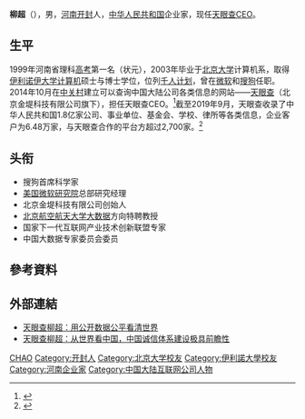 {{Otheruses|other=名为柳超的其他人物|柳超}}

{{Advert|time=2020-08-02T07:50:59+00:00}}
'''柳超'''（{{bd|1981年|||}}），男，[[河南|河南]][[开封|开封]]人，[[中华人民共和国|中华人民共和国]]企业家，现任[[天眼查|天眼查]]CEO。

== 生平 ==
1999年河南省理科[[高考|高考]]第一名（状元），2003年毕业于[[北京大学|北京大学]]计算机系，取得[[伊利诺伊大学|伊利诺伊大学]][[计算机|计算机]]硕士与博士学位，位列[[千人计划|千人计划]]，曾在[[微软|微软]]和[[搜狗|搜狗]]任职。2014年10月在[[中关村|中关村]]建立可以查询中国大陆公司各类信息的网站——[[天眼查|天眼查]]（北京金堤科技有限公司旗下），担任天眼查CEO。<ref name=teng>{{cite web |title=天眼查诉企查查“不正当竞争” 征信行业需去伪存真 |url=https://new.qq.com/rain/a/20190812A09MZK |website=騰訊網 |publisher=人民網 |access-date=2020-07-06 |archive-date=2020-02-16 |archive-url=https://web.archive.org/web/20200216162733/https://new.qq.com/rain/a/20190812A09MZK |dead-url=no }}</ref>截至2019年9月，天眼查收录了中华人民共和国1.8亿家公司、事业单位、基金会、学校、律所等各类信息，企业客户为6.48万家，与天眼查合作的平台方超过2,700家。<ref name=xin>{{cite news |title=天眼查“弯道超车” 商查行业或进入整合期 |url=https://m.chinanews.com/wap/detail/zw/cj/2019/08-19/8931049.shtml |work=新民晚報 |agency=中國新聞網 |accessdate=2020-07-06 |archive-date=2020-02-16 |archive-url=https://web.archive.org/web/20200216170321/https://m.chinanews.com/wap/detail/zw/cj/2019/08-19/8931049.shtml |dead-url=no }}</ref>

== 头衔 ==
* 搜狗首席科学家 
* [[美国微软研究院|美国微软研究院]]总部研究经理
* 北京金堤科技有限公司创始人
* [[北京航空航天大学|北京航空航天大学]][[大数据|大数据]]方向特聘教授
* 国家下一代互联网产业技术创新联盟专家
* 中国大数据专家委员会委员

== 參考資料 ==
{{Reflist}}

== 外部連結 ==
* [https://baijiahao.baidu.com/s?id=1632060551758110352 天眼查柳超：用公开数据公平看清世界] {{Wayback|url=https://baijiahao.baidu.com/s?id=1632060551758110352 |date=20200707101341 }}
* [http://www.chinanews.com/business/2019/12-04/9024726.shtml 天眼查柳超：从世界看中国，中国诚信体系建设极具前瞻性] {{Wayback|url=http://www.chinanews.com/business/2019/12-04/9024726.shtml |date=20200707041708 }}

{{Authority control}}
{{DEFAULTSORT:Liu柳}}
[[Category:柳姓|CHAO]]
[[Category:开封人|Category:开封人]]
[[Category:北京大学校友|Category:北京大学校友]]
[[Category:伊利諾大學校友|Category:伊利諾大學校友]]
[[Category:河南企业家|Category:河南企业家]]
[[Category:中国大陆互联网公司人物|Category:中国大陆互联网公司人物]]